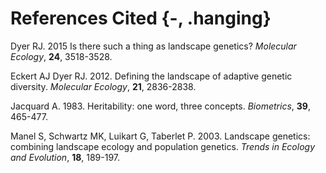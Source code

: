 # References Cited {-, .hanging}

Dyer RJ. 2015  Is there such a thing as landscape genetics?  *Molecular Ecology*, **24**, 3518-3528.

Eckert AJ Dyer RJ.  2012.  Defining the landscape of adaptive genetic diversity.  *Molecular Ecology*, **21**, 2836-2838.

Jacquard A. 1983.  Heritability: one word, three concepts. *Biometrics*, **39**, 465-477.

Manel S, Schwartz MK, Luikart G, Taberlet P.  2003.  Landscape genetics: combining landscape ecology and population genetics.  *Trends in Ecology and Evolution*, **18**, 189-197.


